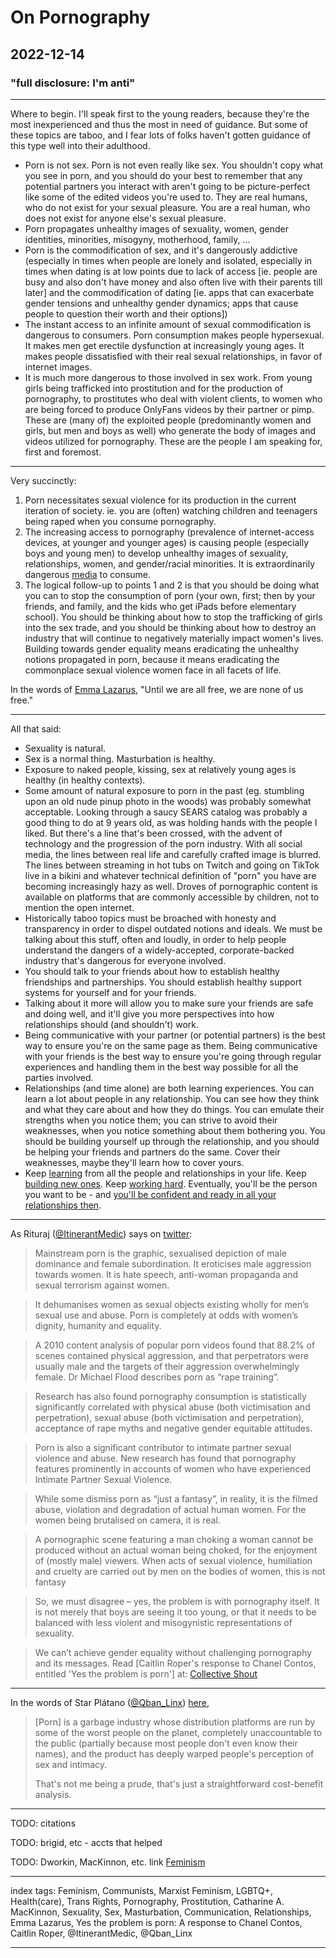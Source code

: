 # On Pornography

## 2022-12-14

### "full disclosure: I'm anti"

---

Where to begin. I'll speak first to the young readers, because they're the most inexperienced and thus the most in need of guidance. But some of these topics are taboo, and I fear lots of folks haven't gotten guidance of this type well into their adulthood.

- Porn is not sex. Porn is not even really like sex. You shouldn't copy what you see in porn, and you should do your best to remember that any potential partners you interact with aren't going to be picture-perfect like some of the edited videos you're used to. They are real humans, who do not exist for your sexual pleasure. You are a real human, who does not exist for anyone else's sexual pleasure.
- Porn propagates unhealthy images of sexuality, women, gender identities, minorities, misogyny, motherhood, family, ...
- Porn is the commodification of sex, and it's dangerously addictive (especially in times when people are lonely and isolated, especially in times when dating is at low points due to lack of access [ie. people are busy and also don't have money and also often live with their parents till later] and the commodification of dating [ie. apps that can exacerbate gender tensions and unhealthy gender dynamics; apps that cause people to question their worth and their options])
- The instant access to an infinite amount of sexual commodification is dangerous to consumers. Porn consumption makes people hypersexual. It makes men get erectile dysfunction at increasingly young ages. It makes people dissatisfied with their real sexual relationships, in favor of internet images.
- It is much more dangerous to those involved in sex work. From young girls being trafficked into prostitution and for the production of pornography, to prostitutes who deal with violent clients, to women who are being forced to produce OnlyFans videos by their partner or pimp. These are (many of) the exploited people (predominantly women and girls, but men and boys as well) who generate the body of images and videos utilized for pornography. These are the people I am speaking for, first and foremost.

---

Very succinctly:

1) Porn necessitates sexual violence for its production in the current iteration of society. ie. you are (often) watching children and teenagers being raped when you consume pornography.
2) The increasing access to pornography (prevalence of internet-access devices, at younger and younger ages) is causing people (especially boys and young men) to develop unhealthy images of sexuality, relationships, women, and gender/racial minorities. It is extraordinarily dangerous [media](/posts/on-media) to consume.
3) The logical follow-up to points 1 and 2 is that you should be doing what you can to stop the consumption of porn (your own, first; then by your friends, and family, and the kids who get iPads before elementary school). You should be thinking about how to stop the trafficking of girls into the sex trade, and you should be thinking about how to destroy an industry that will continue to negatively materially impact women's lives. Building towards gender equality means eradicating the unhealthy notions propagated in porn, because it means eradicating the commonplace sexual violence women face in all facets of life.

In the words of [Emma Lazarus](https://en.wikipedia.org/wiki/Emma_Lazarus), "Until we are all free, we are none of us free."

---

All that said:
- Sexuality is natural.
- Sex is a normal thing. Masturbation is healthy.
- Exposure to naked people, kissing, sex at relatively young ages is healthy (in healthy contexts).
- Some amount of natural exposure to porn in the past (eg. stumbling upon an old nude pinup photo in the woods) was probably somewhat acceptable. Looking through a saucy SEARS catalog was probably a good thing to do at 9 years old, as was holding hands with the people I liked. But there's a line that's been crossed, with the advent of technology and the progression of the porn industry. With all social media, the lines between real life and carefully crafted image is blurred. The lines between streaming in hot tubs on Twitch and going on TikTok live in a bikini and whatever technical definition of "porn" you have are becoming increasingly hazy as well. Droves of pornographic content is available on platforms that are commonly accessible by children, not to mention the open internet.
- Historically taboo topics must be broached with honesty and transparency in order to dispel outdated notions and ideals. We must be talking about this stuff, often and loudly, in order to help people understand the dangers of a widely-accepted, corporate-backed industry that's dangerous for everyone involved.
- You should talk to your friends about how to establish healthy friendships and partnerships. You should establish healthy support systems for yourself and for your friends.
- Talking about it more will allow you to make sure your friends are safe and doing well, and it'll give you more perspectives into how relationships should (and shouldn't) work.
- Being communicative with your partner (or potential partners) is the best way to ensure you're on the same page as them. Being communicative with your friends is the best way to ensure you're going through regular experiences and handling them in the best way possible for all the parties involved.
- Relationships (and time alone) are both learning experiences. You can learn a lot about people in any relationship. You can see how they think and what they care about and how they do things. You can emulate their strengths when you notice them; you can strive to avoid their weaknesses, when you notice something about them bothering you. You should be building yourself up through the relationship, and you should be helping your friends and partners do the same. Cover their weaknesses, maybe they'll learn how to cover yours.
- Keep [learning](/posts/on-learning) from all the people and relationships in your life. Keep [building new ones](/posts/on-uniting). Keep [working hard](/posts/on-organizing). Eventually, you'll be the person you want to be - and [you'll be confident and ready in all your relationships then](/posts/on-meditations).

---

As Rituraj ([@ItinerantMedic](https://twitter.com/ItinerantMedic)) says on [twitter](https://twitter.com/ItinerantMedic/status/1585452854000889856):

> Mainstream porn is the graphic, sexualised depiction of male dominance and female subordination. It eroticises male aggression towards women. It is hate speech, anti-woman propaganda and sexual terrorism against women.

> It dehumanises women as sexual objects existing wholly for men’s sexual use and abuse. Porn is completely at odds with women’s dignity, humanity and equality.

> A 2010 content analysis of popular porn videos found that 88.2% of scenes contained physical aggression, and that perpetrators were usually male and the targets of their aggression overwhelmingly female. Dr Michael Flood describes porn as “rape training”.

> Research has also found pornography consumption is statistically significantly correlated with physical abuse (both victimisation and perpetration), sexual abuse (both victimisation and perpetration), acceptance of rape myths and negative gender equitable attitudes.

> Porn is also a significant contributor to intimate partner sexual violence and abuse. New research has found that pornography features prominently in accounts of women who have experienced Intimate Partner Sexual Violence.

> While some dismiss porn as “just a fantasy”, in reality, it is the filmed abuse, violation and degradation of actual human women. For the women being brutalised on camera, it is real.

> A pornographic scene featuring a man choking a woman cannot be produced without an actual woman being choked, for the enjoyment of (mostly male) viewers. When acts of sexual violence, humiliation and cruelty are carried out by men on the bodies of women, this is not fantasy

> So, we must disagree – yes, the problem is with pornography itself. It is not merely that boys are seeing it too young, or that it needs to be balanced with less violent and misogynistic representations of sexuality.

> We can’t achieve gender equality without challenging pornography and its messages. Read [Caitlin Roper's response to Chanel Contos, entitled 'Yes the problem is porn'] at: [Collective Shout](https://www.collectiveshout.org/response_to_chanel_contos)

---

In the words of Star Plátano ([@Qban_Linx](https://twitter.com/Qban_Linx)) [here](https://twitter.com/Qban_Linx/status/1584890802378919936),

> [Porn] is a garbage industry whose distribution platforms are run by some of the worst people on the planet, completely unaccountable to the public (partially because most people don't even know their names), and the product has deeply warped people's perception of sex and intimacy.
>
> That's not me being a prude, that's just a straightforward cost-benefit analysis.

---

TODO: citations

TODO: brigid, etc - accts that helped

TODO: Dworkin, MacKinnon, etc. link [Feminism](/posts/on-feminism)

---

index tags: Feminism, Communists, Marxist Feminism, LGBTQ+, Health(care), Trans Rights, Pornography, Prostitution, Catharine A. MacKinnon, Sexuality, Sex, Masturbation, Communication, Relationships, Emma Lazarus, Yes the problem is porn: A response to Chanel Contos, Caitlin Roper, @ItinerantMedic, @Qban_Linx

---
